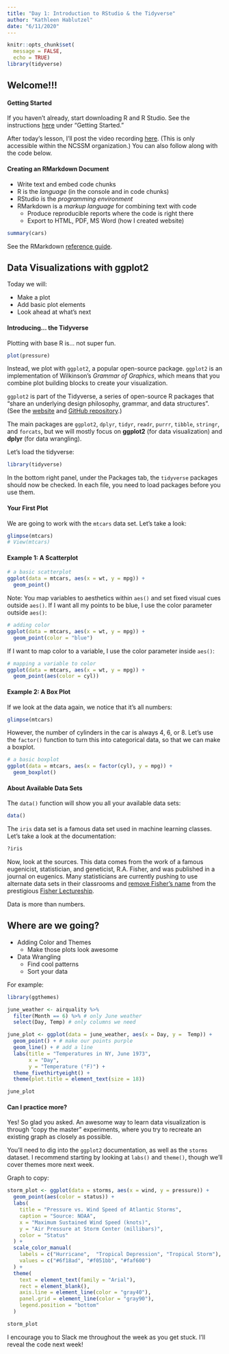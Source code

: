 ```yaml
---
title: "Day 1: Introduction to RStudio & the Tidyverse"
author: "Kathleen Hablutzel"
date: "6/11/2020"
---
```


```r
knitr::opts_chunk$set(
  message = FALSE,
  echo = TRUE)
library(tidyverse)
```

## Welcome!!!

#### Getting Started

If you haven't already, start downloading R and R Studio. See the instructions [here](index.html) under "Getting Started."

After today's lesson, I'll post the video recording [here](https://ncssm.hosted.panopto.com/Panopto/Pages/Viewer.aspx?id=8bad9ba8-35c9-424d-a156-abd8000e0a2b). (This is only accessible within the NCSSM organization.) You can also follow along with the code below.

#### Creating an RMarkdown Document

* Write text and embed code chunks
* R is the *language* (in the console and in code chunks)
* RStudio is the *programming environment*
* RMarkdown is a *markup language* for combining text with code
    + Produce reproducible reports where the code is right there
    + Export to HTML, PDF, MS Word (how I created website)
    
```r
summary(cars)
```

See the RMarkdown [reference guide](https://rstudio.com/wp-content/uploads/2015/03/rmarkdown-reference.pdf).

## Data Visualizations with ggplot2

Today we will:

* Make a plot
* Add basic plot elements
* Look ahead at what's next

#### Introducing... the Tidyverse

Plotting with base R is… not super fun. 

```r
plot(pressure)
```

Instead, we plot with `ggplot2`, a popular open-source package. `ggplot2` is an implementation of Wilkinson's *Grammar of Graphics*, which means that you combine plot building blocks to create your visualization.

`ggplot2` is part of the Tidyverse, a series of open-source R packages that “share an underlying design philosophy, grammar, and data structures”. (See the [website](https://www.tidyverse.org/) and [GitHub repository](https://github.com/tidyverse/tidyverse).)

The main packages are `ggplot2`, `dplyr`, `tidyr`, `readr`, `purrr`, `tibble`, `stringr`, and `forcats`, but we will mostly focus on **ggplot2** (for data visualization) and **dplyr** (for data wrangling).

Let's load the tidyverse:

```r
library(tidyverse)
```

In the bottom right panel, under the Packages tab, the `tidyverse` packages should now be checked. In each file, you need to load packages before you use them.

#### Your First Plot

We are going to work with the `mtcars` data set. Let's take a look:

```r
glimpse(mtcars)
# View(mtcars)
```


#### Example 1: A Scatterplot

```r
# a basic scatterplot
ggplot(data = mtcars, aes(x = wt, y = mpg)) +
  geom_point()
```

Note: You map variables to aesthetics within `aes()` and set fixed visual cues outside `aes()`. If I want all my points to be blue, I use the color parameter outside `aes()`:

```r
# adding color
ggplot(data = mtcars, aes(x = wt, y = mpg)) +
  geom_point(color = "blue")
```

If I want to map color to a variable, I use the color parameter inside `aes()`:

```r
# mapping a variable to color
ggplot(data = mtcars, aes(x = wt, y = mpg)) +
  geom_point(aes(color = cyl))
```

#### Example 2: A Box Plot

If we look at the data again, we notice that it's all numbers:

```r
glimpse(mtcars)
```

However, the number of cylinders in the car is always 4, 6, or 8. Let's use the `factor()` function to turn this into categorical data, so that we can make a boxplot.

```r
# a basic boxplot
ggplot(data = mtcars, aes(x = factor(cyl), y = mpg)) +
  geom_boxplot()
```

#### About Available Data Sets

The `data()` function will show you all your available data sets:

```r
data()
```

The `iris` data set is a famous data set used in machine learning classes. Let's take a look at the documentation:

```r
?iris
```

Now, look at the sources. This data comes from the work of a famous eugenicist, statistician, and geneticist, R.A. Fisher, and was published in a journal on eugenics. Many statisticians are currently pushing to use alternate data sets in their classrooms and [remove Fisher's name](https://www.change.org/p/american-statistical-association-rename-the-fisher-lecture-after-david-blackwell) from the prestigious [Fisher Lectureship](https://en.wikipedia.org/wiki/R._A._Fisher_Lectureship).

Data is more than numbers.

## Where are we going?

* Adding Color and Themes
    + Make those plots look awesome
* Data Wrangling
    + Find cool patterns
    + Sort your data
    
For example:

```r
library(ggthemes)

june_weather <- airquality %>%
  filter(Month == 6) %>% # only June weather
  select(Day, Temp) # only columns we need

june_plot <- ggplot(data = june_weather, aes(x = Day, y =  Temp)) +
  geom_point() + # make our points purple
  geom_line() + # add a line
  labs(title = "Temperatures in NY, June 1973",
       x = "Day",
       y = "Temperature (°F)") +
  theme_fivethirtyeight() +
  theme(plot.title = element_text(size = 18))

june_plot
```

#### Can I practice more?

Yes! So glad you asked. An awesome way to learn data visualization is through "copy the master" experiments, where you try to recreate an existing graph as closely as possible.

You'll need to dig into the `ggplot2` documentation, as well as the `storms` dataset. I recommend starting by looking at `labs()` and `theme()`, though we'll cover themes more next week.

Graph to copy:

```r
storm_plot <- ggplot(data = storms, aes(x = wind, y = pressure)) +
  geom_point(aes(color = status)) +
  labs(
    title = "Pressure vs. Wind Speed of Atlantic Storms",
    caption = "Source: NOAA",
    x = "Maximum Sustained Wind Speed (knots)",
    y = "Air Pressure at Storm Center (millibars)",
    color = "Status"
  ) +
  scale_color_manual(
    labels = c("Hurricane",  "Tropical Depression", "Tropical Storm"),
    values = c("#6f18ad", "#f051bb", "#faf600")
  ) +
  theme(
    text = element_text(family = "Arial"),
    rect = element_blank(),
    axis.line = element_line(color = "gray40"),
    panel.grid = element_line(color = "gray90"),
    legend.position = "bottom"
  )

storm_plot
```


I encourage you to Slack me throughout the week as you get stuck. I'll reveal the code next week!